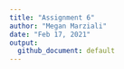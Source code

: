 ```yaml
---
title: "Assignment 6"
author: "Megan Marziali"
date: "Feb 17, 2021"
output:
  github_document: default
---
```

